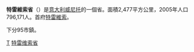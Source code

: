 <!--[[File:Treviso_posizione.png|right]]-->
{{Infobox_ProvinceIT |
  fullname              = Province of Treviso|
  name                  = Treviso|
  region                = [[威尼托|威尼托]] |
  capital               = [[特雷维索|特雷维索]] |
  commune               = 95 |
  area                  = 2,477 |
  population_as_of      = (2001) |
  population            = 796,171 |
  populationdensity     = 321 |
  vehicle               = TV |
  postal_code           = 31100, 31010-31023, 31025-31040, 31043-31059 |
  telephone_prefix      = 0421, 0422, 0423, 0438 |
  ISTAT                 = 026 |
  president             = Leonardo Muraro |
  map                   = [[File:Treviso_posizione.png|150px]]|
  coatofarms            = |
}}
'''特雷維索省'''（{{lang|it|Provincia di Treviso}}）是[[意大利|意大利]][[威尼托|威尼托]]的一個省。面積2,477平方公里，2005年人口796,171人。首府[[特雷維索|特雷維索]]。

下分95市鎮。

{{Authority control}}
[[Category:意大利省份|T]]
[[Category:特雷维索省|]]